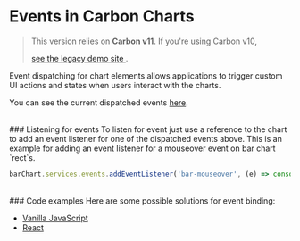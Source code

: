 
<Meta title="Docs/Tutorials/Event listeners" />

# Events in Carbon Charts

> This version relies on <b>Carbon v11</b>. If you're using Carbon v10,
>
> <a href="https://carbon-charts-0x.netlify.app" target="_blank" rel="noreferrer">
> 	see the legacy demo site
> </a>
> .

Event dispatching for chart elements allows applications to trigger custom UI actions and states
when users interact with the charts.

You can see the current dispatched events
[here](https://carbon-design-system.github.io/carbon-charts/documentation/modules/_interfaces_events_.html).

<br />
### Listening for events To listen for event just use a reference to the chart to add an event listener
for one of the dispatched events above. This is an example for adding an event listener for a mouseover
event on bar chart `rect`s.

```ts
barChart.services.events.addEventListener('bar-mouseover', (e) => console.log(e.detail))
```

<br />
### Code examples Here are some possible solutions for event binding:

- [Vanilla JavaScript](https://codesandbox.io/p/sandbox/carbon-charts-vanilla-event-binding-9b1i5?file=/src/index.js)
- [React](https://codesandbox.io/p/sandbox/carbon-charts-react-event-binding-contributed-by-eric-lowry-upztp?file=/src/App.js)
